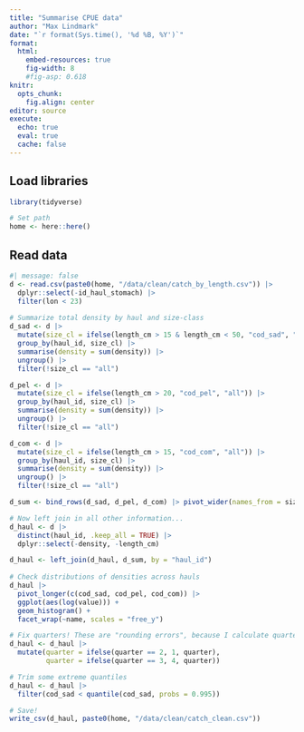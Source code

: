 ```yaml
---
title: "Summarise CPUE data"
author: "Max Lindmark"
date: "`r format(Sys.time(), '%d %B, %Y')`"
format: 
  html:
    embed-resources: true
    fig-width: 8
    #fig-asp: 0.618
knitr: 
  opts_chunk:
    fig.align: center
editor: source
execute: 
  echo: true
  eval: true
  cache: false
---
```


## Load libraries

```r
library(tidyverse)

# Set path
home <- here::here()
```

## Read data

```r
#| message: false
d <- read.csv(paste0(home, "/data/clean/catch_by_length.csv")) |> 
  dplyr::select(-id_haul_stomach) |> 
  filter(lon < 23)
 
# Summarize total density by haul and size-class
d_sad <- d |> 
  mutate(size_cl = ifelse(length_cm > 15 & length_cm < 50, "cod_sad", "all")) |> 
  group_by(haul_id, size_cl) |> 
  summarise(density = sum(density)) |> 
  ungroup() |> 
  filter(!size_cl == "all")

d_pel <- d |> 
  mutate(size_cl = ifelse(length_cm > 20, "cod_pel", "all")) |> 
  group_by(haul_id, size_cl) |> 
  summarise(density = sum(density)) |> 
  ungroup() |> 
  filter(!size_cl == "all")

d_com <- d |> 
  mutate(size_cl = ifelse(length_cm > 15, "cod_com", "all")) |> 
  group_by(haul_id, size_cl) |> 
  summarise(density = sum(density)) |> 
  ungroup() |> 
  filter(!size_cl == "all")

d_sum <- bind_rows(d_sad, d_pel, d_com) |> pivot_wider(names_from = size_cl, values_from = density)

# Now left join in all other information...
d_haul <- d |> 
  distinct(haul_id, .keep_all = TRUE) |> 
  dplyr::select(-density, -length_cm)

d_haul <- left_join(d_haul, d_sum, by = "haul_id")
 
# Check distributions of densities across hauls
d_haul |> 
  pivot_longer(c(cod_sad, cod_pel, cod_com)) |> 
  ggplot(aes(log(value))) + 
  geom_histogram() + 
  facet_wrap(~name, scales = "free_y")

# Fix quarters! These are "rounding errors", because I calculate quarter based on month, and sometimes a quarter survey extends into a month of another quarter. Hence a mismatch between quarter and month
d_haul <- d_haul |> 
  mutate(quarter = ifelse(quarter == 2, 1, quarter),
         quarter = ifelse(quarter == 3, 4, quarter))

# Trim some extreme quantiles
d_haul <- d_haul |> 
  filter(cod_sad < quantile(cod_sad, probs = 0.995))

# Save!
write_csv(d_haul, paste0(home, "/data/clean/catch_clean.csv"))
```
